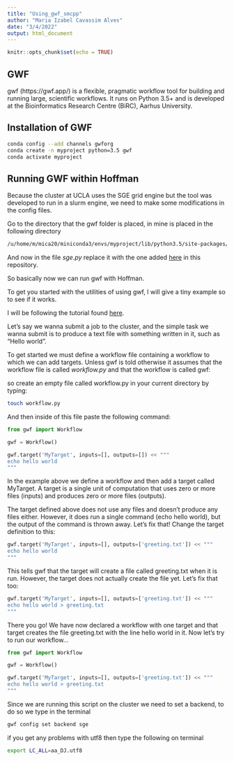 ```yaml
---
title: "Using_gwf_smcpp"
author: "Maria Izabel Cavassim Alves"
date: "3/4/2022"
output: html_document
---
```


```r
knitr::opts_chunk$set(echo = TRUE)
```

## GWF

gwf (https://gwf.app/) is a flexible, pragmatic workflow tool for building and running large, scientific workflows. It runs on Python 3.5+ and is developed at the Bioinformatics Research Centre (BiRC), Aarhus University.

## Installation of GWF
```bash
conda config --add channels gwforg
conda create -n myproject python=3.5 gwf
conda activate myproject
```

## Running GWF within Hoffman 
Because the cluster at UCLA uses the SGE grid engine but the tool was developed to run in a slurm engine, we need to make some modifications in the config files. 

Go to the directory that the gwf folder is placed, in mine is placed in the following directory
```bash
/u/home/m/mica20/miniconda3/envs/myproject/lib/python3.5/site-packages/gwf/backends
```

And now in the file *sge.py* replace it with the one added [here](bla) in this repository.

So basically now we can run gwf with Hoffman. 

To get you started with the utilities of using gwf, I will give a tiny example so to see if it works.

I will be following the tutorial found [here]().

Let's say we wanna submit a job to the cluster, and the simple task we wanna submit is to produce a text file with 
something written in it, such as "Hello world".

To get started we must define a workflow file containing a workflow to which we can add targets. Unless gwf is told otherwise it assumes that the workflow file is called *workflow.py* and that the workflow is called gwf:

so create an empty file called workflow.py in your current directory by typing:

```bash
touch workflow.py
```

And then inside of this file paste the following command:

```python
from gwf import Workflow

gwf = Workflow()

gwf.target('MyTarget', inputs=[], outputs=[]) << """
echo hello world
"""
```

In the example above we define a workflow and then add a target called MyTarget. A target is a single unit of computation that uses zero or more files (inputs) and produces zero or more files (outputs).

The target defined above does not use any files and doesn’t produce any files either. However, it does run a single command (echo hello world), but the output of the command is thrown away. Let’s fix that! Change the target definition to this:

```python
gwf.target('MyTarget', inputs=[], outputs=['greeting.txt']) << """
echo hello world
"""
```

This tells gwf that the target will create a file called greeting.txt when it is run. However, the target does not actually create the file yet. Let’s fix that too:

```python
gwf.target('MyTarget', inputs=[], outputs=['greeting.txt']) << """
echo hello world > greeting.txt
"""
```
There you go! We have now declared a workflow with one target and that target creates the file greeting.txt with the line hello world in it. Now let’s try to run our workflow…

```python
from gwf import Workflow

gwf = Workflow()

gwf.target('MyTarget', inputs=[], outputs=['greeting.txt']) << """
echo hello world > greeting.txt
"""
```

Since we are running this script on the cluster we need to set a backend, to do so we type in the terminal

```bash
gwf config set backend sge
```


if you get any problems with utf8 then type the following on terminal
```bash
export LC_ALL=aa_DJ.utf8
```